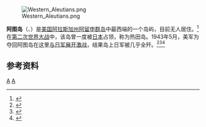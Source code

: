 {{请求翻译|time=2017-09-04}}
{{Infobox islands
|name             =阿圖島
|native name      =Attu, Atan
|native name link =英文,阿留申語
|image name       =Attu sat.jpg
|image caption    =阿圖島衛星影像
|image size       =250px
|locator map      =AKMap-doton-AttuStation.PNG
|nickname         =
|location         =
|coordinates      ={{coord|52|54|09|N|172|54|34|E|scale:1000000|display=inline,title}}
|archipelago      =[[阿留申群島|阿留申群島]][[尼爾群島|尼爾群島]]
|total islands    =
|major islands    =
|area_sqmi        = 344.7
|length_mi        = 35
|width_mi         = 20
|highest mount    = [[阿圖山|阿圖山]]
|elevation_ft     = 2946
|country          ={{USA}}
|country admin divisions title     =[[美国州份|州]]
|country admin divisions           ={{flag|Alaska}}
|country admin divisions title 1   =
|country admin divisions 1         =
|country admin divisions title 2   =
|country admin divisions 2         =
|country largest city              =
|country largest city population   =
|population       =0
|population as of =2010
|density_km2      =0
|ethnic groups    =
|additional info  =
}}
[[File:Western_Aleutians.png|thumb]]

'''阿图岛'''（{{lang-en|Attu}}、{{lang-ale|Atan}}）是[[美国|美国]][[阿拉斯加州|阿拉斯加州]][[阿留申群岛|阿留申群岛]]中最西端的一个岛屿，目前无人居住。<ref name="publicbroadcasting.net">{{cite news|url=http://kucb.org/news/article/alaska-coast-guard-says-goodbye-to-its-last-loran-station/|title=Alaska Coast Guard says goodbye to its last LORAN station|publisher=Unalaska Community Broadcasting|work=KUCB News|date=August 27, 2010|accessdate=August 28, 2010|archive-url=https://web.archive.org/web/20181119015042/http://www.kucb.org/news/article/alaska-coast-guard-says-goodbye-to-its-last-loran-station|archive-date=2018-11-19|dead-url=yes}}</ref>在[[第二次世界大战|第二次世界大战]]中，该岛曾一度被[[日本|日本]]占领，称为热田岛。1943年5月，美军为夺回阿图岛在这里[[阿圖島戰役|与日军展开激战]]，结果岛上日军被几乎全歼。<ref>{{Cite web |url=http://tv.cntv.cn/video/C14107/dc9852e45bee3ddd9a91f6da0a4e5c44 |title=《档案》 20130402 1943美军血战冰原收复阿图岛 |access-date=2017-09-03 |archive-url=https://web.archive.org/web/20170904065120/http://tv.cntv.cn/video/C14107/dc9852e45bee3ddd9a91f6da0a4e5c44 |archive-date=2017-09-04 |dead-url=yes }}</ref><ref>{{cite news|title=阿图岛争夺战:2战美唯一国土沦陷|url=http://war.163.com/12/0529/11/82LTS8PO0001123L.html|accessdate=2017-09-03|agency=上海新民晚报|publisher=网易新闻|archive-url=https://web.archive.org/web/20170904063857/http://war.163.com/12/0529/11/82LTS8PO0001123L.html|archive-date=2017-09-04|dead-url=yes}}</ref><ref>{{cite web|title=二战美国有两处荒岛被日军占领，美军不惜死伤两千的代价也要夺回|url=http://wemedia.ifeng.com/20314507/wemedia.shtml|website=凤凰号|accessdate=2017-09-03|archive-date=2020-10-21|archive-url=https://web.archive.org/web/20201021043930/http://wemedia.ifeng.com/20314507/wemedia.shtml|dead-url=no}}</ref>

==参考资料==
{{reflist}}

{{白令海岛屿列表}}

{{Authority control}}
[[Category:阿留申群岛|A]]
[[Category:阿拉斯加州无人岛|A]]